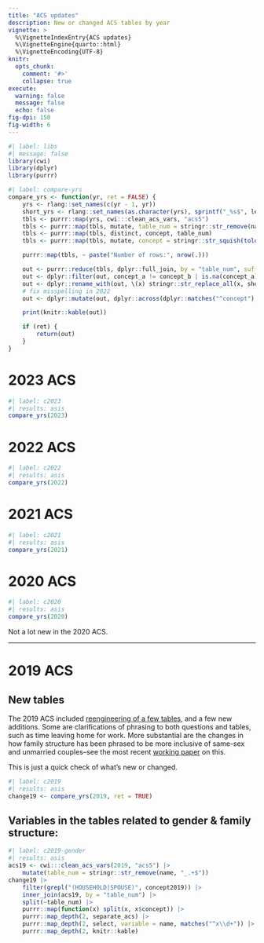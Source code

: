 ```yaml
---
title: "ACS updates"
description: New or changed ACS tables by year
vignette: >
  %\VignetteIndexEntry{ACS updates}
  %\VignetteEngine{quarto::html}
  %\VignetteEncoding{UTF-8}
knitr:
  opts_chunk:
    comment: '#>'
    collapse: true
execute:
  warning: false
  message: false
  echo: false
fig-dpi: 150
fig-width: 6
---
```



```r
#| label: libs
#| message: false
library(cwi)
library(dplyr)
library(purrr)
```

```r
#| label: compare-yrs
compare_yrs <- function(yr, ret = FALSE) {
    yrs <- rlang::set_names(c(yr - 1, yr))
    short_yrs <- rlang::set_names(as.character(yrs), sprintf("_%s$", letters[seq_along(yrs)]))
    tbls <- purrr::map(yrs, cwi:::clean_acs_vars, "acs5")
    tbls <- purrr::map(tbls, mutate, table_num = stringr::str_remove(name, "_.+$"))
    tbls <- purrr::map(tbls, distinct, concept, table_num)
    tbls <- purrr::map(tbls, mutate, concept = stringr::str_squish(tolower(stringr::str_replace_all(concept, "20\\d{2}", "20xx"))))

    purrr::map(tbls, ~ paste("Number of rows:", nrow(.)))

    out <- purrr::reduce(tbls, dplyr::full_join, by = "table_num", suffix = sprintf("_%s", letters[1:2]))
    out <- dplyr::filter(out, concept_a != concept_b | is.na(concept_a) | is.na(concept_b))
    out <- dplyr::rename_with(out, \(x) stringr::str_replace_all(x, short_yrs), .cols = dplyr::matches("concept_[a-z]$"))
    # fix misspelling in 2022
    out <- dplyr::mutate(out, dplyr::across(dplyr::matches("^concept"), \(x) stringr::str_replace(x, "major the population", "major for the population")))

    print(knitr::kable(out))

    if (ret) {
        return(out)
    }
}
```

# 2023 ACS

```r
#| label: c2023
#| results: asis
compare_yrs(2023)
```

# 2022 ACS

```r
#| label: c2022
#| results: asis
compare_yrs(2022)
```



# 2021 ACS

```r
#| label: c2021
#| results: asis
compare_yrs(2021)
```


# 2020 ACS

```r
#| label: c2020
#| results: asis
compare_yrs(2020)
```


Not a lot new in the 2020 ACS.

----

# 2019 ACS

## New tables

The 2019 ACS included [reengineering of a few tables](https://www.census.gov/programs-surveys/acs/technical-documentation/table-and-geography-changes/2019/5-year.html), and a few new additions. Some are clarifications of phrasing to both questions and tables, such as time leaving home for work. More substantial are the changes in how family structure has been phrased to be more inclusive of same-sex and unmarried couples--see the most recent [working paper](https://www.census.gov/content/census/en/library/working-papers/2017/demo/SEHSD-WP2017-28.html) on this.

This is just a quick check of what's new or changed.

```r
#| label: c2019
#| results: asis
change19 <- compare_yrs(2019, ret = TRUE)
```

## Variables in the tables related to gender & family structure:

```r
#| label: c2019-gender
#| results: asis
acs19 <- cwi:::clean_acs_vars(2019, "acs5") |>
    mutate(table_num = stringr::str_remove(name, "_.+$"))
change19 |>
    filter(grepl("(HOUSEHOLD|SPOUSE)", concept2019)) |>
    inner_join(acs19, by = "table_num") |>
    split(~table_num) |>
    purrr::map(function(x) split(x, x$concept)) |>
    purrr::map_depth(2, separate_acs) |>
    purrr::map_depth(2, select, variable = name, matches("^x\\d+")) |>
    purrr::map_depth(2, knitr::kable)
```





